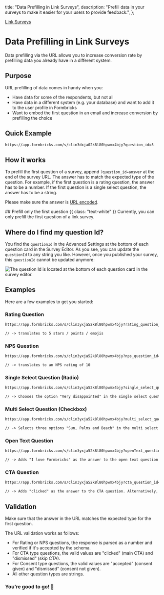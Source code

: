 

  title: "Data Prefilling in Link Surveys",
  description: "Prefill data in your surveys to make it easier for your users to provide feedback.",
};

[Link Surveys]()

# Data Prefilling in Link Surveys

Data prefilling via the URL allows you to increase conversion rate by prefilling data you already have in a different system.

## Purpose

URL prefilling of data comes in handy when you:

- Have data for some of the respondents, but not all
- Have data in a different system (e.g. your database) and want to add it to the user profile in Formbricks
- Want to embed the first question in an email and increase conversion by prefilling the choice

## Quick Example

```txt
https://app.formbricks.com/s/clin3dxja02k8l80hpwmx4bjy?question_id=5
```

## How it works

To prefill the first question of a survey, append `?question_id=answer` at the end of the survey URL. The answer has to match the expected type of the question. For example, if the first question is a rating question, the answer has to be a number. If the first question is a single select question, the answer has to be a string.

Please make sure the answer is [URL encoded](https://www.urlencoder.org/).

<Note>
  ## Prefill only the first question {{ class: "text-white" }}
  Currently, you can only prefill the first question of a link survey.
</Note>

## Where do I find my question Id?

You find the `questionId` in the Advanced Settings at the bottom of each question card in the Survey Editor. As you see, you can update the `questionId` to any string you like. However, once you published your survey, this `questionId` cannot be updated anymore:

<Image
  src={QuestionId}
  alt="The question Id is located at the bottom of each question card in the survey editor."
  quality="100"
  className="rounded-lg"
/>

## Examples

Here are a few examples to get you started:

### Rating Question

```txt
https://app.formbricks.com/s/clin3yxja52k8l80hpwmx4bjy?rating_question_id=5

// -> translates to 5 stars / points / emojis
```

### NPS Question

```txt
https://app.formbricks.com/s/clin3yxja52k8l80hpwmx4bjy?nps_question_id=10

// -> translates to an NPS rating of 10
```

### Single Select Question (Radio)

```txt
https://app.formbricks.com/s/clin3yxja52k8l80hpwmx4bjy?single_select_question_id=Very%20disappointed

// -> Chooses the option "Very disappointed" in the single select question. The string has to be identical to the option in your question.
```

### Multi Select Question (Checkbox)

```txt
https://app.formbricks.com/s/clin3yxja52k8l80hpwmx4bjy?multi_select_question_id=Sun%2CPalms%2CBeach

// -> Selects three options "Sun, Palms and Beach" in the multi select question. The strings have to be identical to the options in your question.
```

### Open Text Question

```txt
https://app.formbricks.com/s/clin3yxja52k8l80hpwmx4bjy?openText_question_id=I%20love%20Formbricks

// -> Adds "I love Formbricks" as the answer to the open text question
```

### CTA Question

```txt
https://app.formbricks.com/s/clin3yxja52k8l80hpwmx4bjy?cta_question_id=clicked

// -> Adds "clicked" as the answer to the CTA question. Alternatively, you can set it to "dismissed" to skip the question.
```

## Validation

Make sure that the answer in the URL matches the expected type for the first question.

The URL validation works as follows:

- For Rating or NPS questions, the response is parsed as a number and verified if it's accepted by the schema.
- For CTA type questions, the valid values are "clicked" (main CTA) and "dismissed" (skip CTA).
- For Consent type questions, the valid values are "accepted" (consent given) and "dismissed" (consent not given).
- All other question types are strings.

### You’re good to go! 🎉
